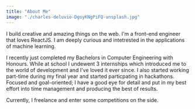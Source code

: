 ```yaml
---
title: "About Me"
image: "./charles-deluvio-DgoyKNgPiFQ-unsplash.jpg"
---
```


I build creative and amazing things on the web. I'm a front-end engineer that loves ReactJS. I am deeply curious and intetrested in the applications of machine learning. 

I recently just completed my Bachelors in Computer Engineering with Honours. While at school I undewent 3 internships which introduced me to the world of development and I've loved it ever since. I also started working part-time during my final year and started particpating in hackathons. 
Focused and goal-oriented;  I have a good eye for detail and put in my best effort into time management and producing the best of results.

Currently, I freelance and enter some competitions on the side.

